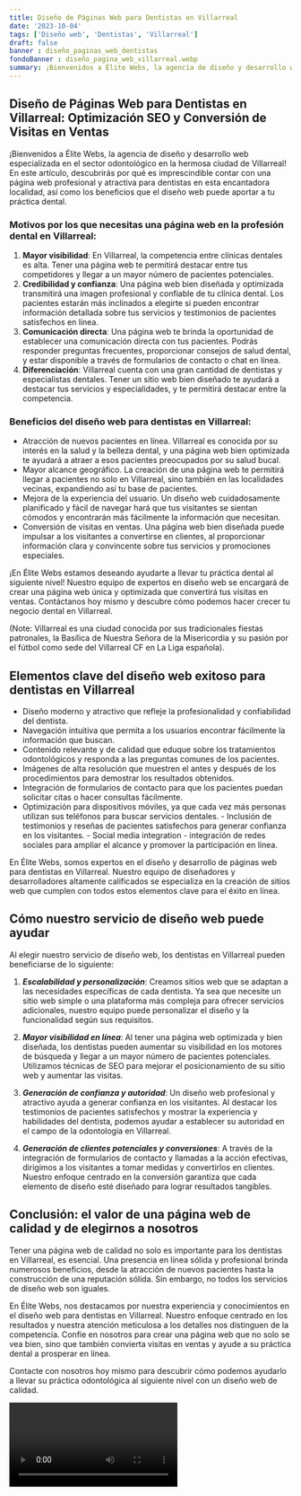 ```yaml
---
title: Diseño de Páginas Web para Dentistas en Villarreal
date: '2023-10-04'
tags: ['Diseño web', 'Dentistas', 'Villarreal']
draft: false
banner : diseño_paginas_web_dentistas
fondoBanner : diseño_pagina_web_villarreal.webp
summary: ¡Bienvenidos a Élite Webs, la agencia de diseño y desarrollo web especializada en el sector odontológico en la hermosa ciudad de Villarreal! En este artículo, descubrirás por qué es imprescindible contar con una página web profesional y atractiva para dentistas en esta encantadora localidad, así como los beneficios que el diseño web puede aportar a tu práctica dental.
---
```


## Diseño de Páginas Web para Dentistas en Villarreal: Optimización SEO y Conversión de Visitas en Ventas

¡Bienvenidos a Élite Webs, la agencia de diseño y desarrollo web especializada en el sector odontológico en la hermosa ciudad de Villarreal! En este artículo, descubrirás por qué es imprescindible contar con una página web profesional y atractiva para dentistas en esta encantadora localidad, así como los beneficios que el diseño web puede aportar a tu práctica dental.

### Motivos por los que necesitas una página web en la profesión dental en Villarreal:
1. **Mayor visibilidad**: En Villarreal, la competencia entre clínicas dentales es alta. Tener una página web te permitirá destacar entre tus competidores y llegar a un mayor número de pacientes potenciales.
2. **Credibilidad y confianza**: Una página web bien diseñada y optimizada transmitirá una imagen profesional y confiable de tu clínica dental. Los pacientes estarán más inclinados a elegirte si pueden encontrar información detallada sobre tus servicios y testimonios de pacientes satisfechos en línea.
3. **Comunicación directa**: Una página web te brinda la oportunidad de establecer una comunicación directa con tus pacientes. Podrás responder preguntas frecuentes, proporcionar consejos de salud dental, y estar disponible a través de formularios de contacto o chat en línea.
4. **Diferenciación**: Villarreal cuenta con una gran cantidad de dentistas y especialistas dentales. Tener un sitio web bien diseñado te ayudará a destacar tus servicios y especialidades, y te permitirá destacar entre la competencia.

### Beneficios del diseño web para dentistas en Villarreal:
- Atracción de nuevos pacientes en línea. Villarreal es conocida por su interés en la salud y la belleza dental, y una página web bien optimizada te ayudará a atraer a esos pacientes preocupados por su salud bucal.
- Mayor alcance geográfico. La creación de una página web te permitirá llegar a pacientes no solo en Villarreal, sino también en las localidades vecinas, expandiendo así tu base de pacientes.
- Mejora de la experiencia del usuario. Un diseño web cuidadosamente planificado y fácil de navegar hará que tus visitantes se sientan cómodos y encontrarán más fácilmente la información que necesitan.
- Conversión de visitas en ventas. Una página web bien diseñada puede impulsar a los visitantes a convertirse en clientes, al proporcionar información clara y convincente sobre tus servicios y promociones especiales.

¡En Élite Webs estamos deseando ayudarte a llevar tu práctica dental al siguiente nivel! Nuestro equipo de expertos en diseño web se encargará de crear una página web única y optimizada que convertirá tus visitas en ventas. Contáctanos hoy mismo y descubre cómo podemos hacer crecer tu negocio dental en Villarreal.

(Note: Villarreal es una ciudad conocida por sus tradicionales fiestas patronales, la Basílica de Nuestra Señora de la Misericordia y su pasión por el fútbol como sede del Villarreal CF en La Liga española).

<GifSeo />

<Cta />

## Elementos clave del diseño web exitoso para dentistas en Villarreal

- Diseño moderno y atractivo que refleje la profesionalidad y confiabilidad del dentista.
- Navegación intuitiva que permita a los usuarios encontrar fácilmente la información que buscan.
- Contenido relevante y de calidad que eduque sobre los tratamientos odontológicos y responda a las preguntas comunes de los pacientes.
- Imágenes de alta resolución que muestren el antes y después de los procedimientos para demostrar los resultados obtenidos.
- Integración de formularios de contacto para que los pacientes puedan solicitar citas o hacer consultas fácilmente.
- Optimización para dispositivos móviles, ya que cada vez más personas utilizan sus teléfonos para buscar servicios dentales.
- Inclusión de testimonios y reseñas de pacientes satisfechos para generar confianza en los visitantes.
- Social media integration - integración de redes sociales para ampliar el alcance y promover la participación en línea.

En Élite Webs, somos expertos en el diseño y desarrollo de páginas web para dentistas en Villarreal. Nuestro equipo de diseñadores y desarrolladores altamente calificados se especializa en la creación de sitios web que cumplen con todos estos elementos clave para el éxito en línea.

## Cómo nuestro servicio de diseño web puede ayudar

Al elegir nuestro servicio de diseño web, los dentistas en Villarreal pueden beneficiarse de lo siguiente:

1. ***Escalabilidad y personalización***: Creamos sitios web que se adaptan a las necesidades específicas de cada dentista. Ya sea que necesite un sitio web simple o una plataforma más compleja para ofrecer servicios adicionales, nuestro equipo puede personalizar el diseño y la funcionalidad según sus requisitos.

2. ***Mayor visibilidad en línea***: Al tener una página web optimizada y bien diseñada, los dentistas pueden aumentar su visibilidad en los motores de búsqueda y llegar a un mayor número de pacientes potenciales. Utilizamos técnicas de SEO para mejorar el posicionamiento de su sitio web y aumentar las visitas.

3. ***Generación de confianza y autoridad***: Un diseño web profesional y atractivo ayuda a generar confianza en los visitantes. Al destacar los testimonios de pacientes satisfechos y mostrar la experiencia y habilidades del dentista, podemos ayudar a establecer su autoridad en el campo de la odontología en Villarreal.

4. ***Generación de clientes potenciales y conversiones***: A través de la integración de formularios de contacto y llamadas a la acción efectivas, dirigimos a los visitantes a tomar medidas y convertirlos en clientes. Nuestro enfoque centrado en la conversión garantiza que cada elemento de diseño esté diseñado para lograr resultados tangibles.

## Conclusión: el valor de una página web de calidad y de elegirnos a nosotros

Tener una página web de calidad no solo es importante para los dentistas en Villarreal, es esencial. Una presencia en línea sólida y profesional brinda numerosos beneficios, desde la atracción de nuevos pacientes hasta la construcción de una reputación sólida. Sin embargo, no todos los servicios de diseño web son iguales.

En Élite Webs, nos destacamos por nuestra experiencia y conocimientos en el diseño web para dentistas en Villarreal. Nuestro enfoque centrado en los resultados y nuestra atención meticulosa a los detalles nos distinguen de la competencia. Confíe en nosotros para crear una página web que no solo se vea bien, sino que también convierta visitas en ventas y ayude a su práctica dental a prosperar en línea.

Contacte con nosotros hoy mismo para descubrir cómo podemos ayudarlo a llevar su práctica odontológica al siguiente nivel con un diseño web de calidad.

<Video />

<CtaBot job='Dentistas' city='Villarreal'/>

<Gmaps query='Villarreal+españa+maps' />